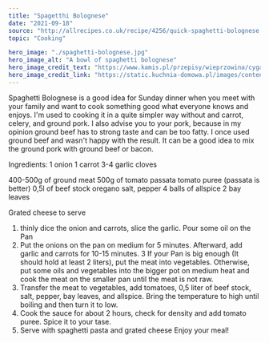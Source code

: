 ---
title: "Spagetthi Bolognese"
date: "2021-09-18"
source: "http://allrecipes.co.uk/recipe/4256/quick-spaghetti-bolognese.aspx"
topic: "Cooking"

hero_image: "./spaghetti-bolognese.jpg"
hero_image_alt: "A bowl of spaghetti bolognese"
hero_image_credit_text: "https://www.kamis.pl/przepisy/wieprzowina/cyganski-kociolek-z-kielbasa"
hero_image_credit_link: "https://static.kuchnia-domowa.pl/images/content/202/spaghetti-bolognese.jpg"
---

Spaghetti Bolognese is a good idea for Sunday dinner
when you meet with your family and want to cook something good what everyone knows and enjoys. I'm used to
cooking it in a quite simpler way without and carrot, celery, and ground pork. I also advise you to your pork, because in
my opinion ground beef has to strong taste and can be too fatty. I once used ground beef and wasn't happy with the result.
It can be a good idea to mix the ground pork with ground beef
or bacon.

Ingredients:
1 onion 
1 carrot
3-4 garlic cloves

400-500g of ground meat
500g of tomato passata tomato puree
(passata is better)
0,5l of beef stock 
oregano
salt, pepper
4 balls of allspice
2 bay leaves

Grated cheese to serve

1. thinly dice the onion and carrots, slice the garlic. Pour some oil on the Pan
2. Put the onions on the pan on medium for 5 minutes. Afterward, add
garlic and carrots for 10-15 minutes.
3 If your Pan is big enough (It should hold at least 2 liters), put the meat into vegetables. Otherwise, put some oils and vegetables into the bigger pot on medium heat 
and cook the meat on the smaller pan until the meat is not raw.
4. Transfer the meat to vegetables, add tomatoes, 0,5 liter of beef stock, salt, pepper, bay leaves, and allspice. Bring the temperature to high until boiling and then turn it to low.
5. Cook the sauce for about 2 hours, check for density and add tomato puree. 
Spice it to your tase. 
6. Serve with spaghetti pasta and grated cheese
Enjoy your meal!



